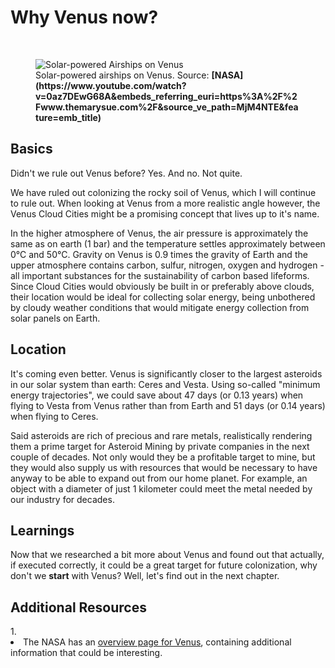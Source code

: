 
# Why Venus now?

<ReadingTime duration="2" />
<AudioPlayer ident="why" />

<br/>
<figure>
<Image src={require(".//../../../resources/images/venus.png")} alt="Solar-powered Airships on Venus" />
<figcaption style={{ color: "rgb(156, 156, 156)", fontSize: "14px", marginTop: "2px" }}>Solar-powered airships on Venus. Source: <strong>[NASA](https://www.youtube.com/watch?v=0az7DEwG68A&embeds_referring_euri=https%3A%2F%2Fwww.themarysue.com%2F&source_ve_path=MjM4NTE&feature=emb_title)</strong></figcaption>
</figure>

## Basics
Didn't we rule out Venus before?
Yes. And no. Not quite.

We have ruled out colonizing the rocky soil of Venus, which I will continue to rule out. When looking at Venus from a more realistic angle however, the Venus Cloud Cities might be a promising concept that lives up to it's name.

In the higher atmosphere of Venus, the air pressure is approximately the same as on earth (1 bar) and the temperature settles approximately between 0°C and 50°C. Gravity on Venus is 0.9 times the gravity of Earth and the upper atmosphere contains carbon, sulfur, nitrogen, oxygen and hydrogen - all important substances for the sustainability of carbon based lifeforms. Since Cloud Cities would obviously be built in or preferably above clouds, their location would be ideal for collecting solar energy, being unbothered by cloudy weather conditions that would mitigate energy collection from solar panels on Earth. 

## Location
It's coming even better. Venus is significantly closer to the largest asteroids in our solar system than earth: Ceres and Vesta. Using so-called "minimum energy trajectories", we could save about 47 days (or 0.13 years) when flying to Vesta from Venus rather than from Earth and 51 days (or 0.14 years) when flying to Ceres.

Said asteroids are rich of precious and rare metals, realistically rendering them a prime target for Asteroid Mining by private companies in the next couple of decades. Not only would they be a profitable target to mine, but they would also supply us with resources that would be necessary to have anyway to be able to expand out from our home planet. For example, an object with a diameter of just 1 kilometer could meet the metal needed by our industry for decades.

## Learnings
Now that we researched a bit more about Venus and found out that actually, if executed correctly, it could be a great target for future colonization, why don't we <strong>start</strong> with Venus? Well, let's find out in the next chapter.


<SaveArticleSection article="venus-why"/>

## Additional Resources
<AdditionalResources>
  <div>
    <span>1. </span><li>The NASA has an <a href="https://solarsystem.nasa.gov/planets/venus/overview/" target="_blank">overview page for Venus</a>, containing additional information that could be interesting.</li>
  </div>
</AdditionalResources>


<Analytics />
